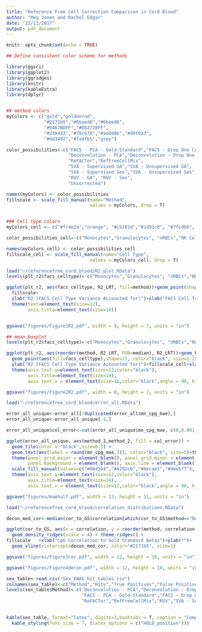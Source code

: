 ```yaml
---
title: "Reference Free Cell Correction Comparison in Cord Blood"
author: "Meg Jones and Rachel Edgar"
date: "22/11/2017"
output: pdf_document
---
```


```r
knitr::opts_chunk$set(echo = TRUE)
```



```r
## Define consistent color scheme for methods

library(ggsci)
library(ggplot2)
library(ggridges)
library(knitr)
library(kableExtra)
library(dplyr)


## method colors
myColors <- c("gold","goldenrod",
              "#2171b5","#6baed6","#6baed6",
              "#9467BDFF","#D62728FF",
              "#238443","#78c679","#addd8e","#d9f0a3",
              "#dd3497","#fa9fb5","grey")

color_possibilities<-c("FACS - PCA - Gold-Standard","FACS - Drop One Cell Type",
                       "Deconvolution - PCA","Deconvolution - Drop One Cell Type","Deconvolution - Counts",
                       "ReFACTor","RefFreeCellMix",
                       "SVA - Supervised GA","SVA - Unsupervised GA",
                       "SVA - Supervised Sex","SVA - Unsupervised Sex",
                       "RUV - GA", "RUV - Sex",
                       "Uncorrected")

names(myColors) <- color_possibilities
fillscale <- scale_fill_manual(name="Method",
                               values = myColors, drop = T)


### Cell type colors
myColors_cell <- c("#fc4e2a","orange", "#cb181d","#1d91c0", "#7fcdbb", "#78c679","#238443")

color_possibilities_cell<-c("Monocytes","Granulocytes", "nRBCs","NK Cells", "B Cells", "CD4 T Cells","CD8 T Cells")

names(myColors_cell) <- color_possibilities_cell
fillscale_cell <- scale_fill_manual(name="Cell Type",
                               values = myColors_cell, drop = T)
```




```r
load("~/referencefree_cord_blood/R2_plot.RData")
levels(plt_r2$facs_celltype)<-c("Monocytes","Granulocytes", "nRBCs","NK Cells", "B Cells", "CD4 T Cells","CD8 T Cells")

ggplot(plt_r2, aes(facs_celltype, R2_LRT, fill=method))+geom_point(shape=21, color="black", size=2, position=position_jitter(width=0.2))+theme_bw()+
  fillscale+
  ylab("R2 (FACS Cell Type Variance Accounted for)")+xlab("FACS Cell Type")+
  theme(text=element_text(size=12),
        axis.title=element_text(size=14))


ggsave("figures/Figure1R2.pdf", width = 9, height = 7, units = "in")
```



```r
## mean boxplot
levels(plt_r2$facs_celltype)<-c("Monocytes","Granulocytes", "nRBCs","NK Cells", "B Cells", "CD4 T Cells","CD8 T Cells")

ggplot(plt_r2, aes(reorder(method, R2_LRT, FUN=median), R2_LRT))+geom_boxplot(outlier.size=NA, fill="grey95")+
  geom_point(aes(fill=facs_celltype),shape=21, color="black", size=2.25, position=position_jitter(width=0.2))+theme_bw()+
  ylab("R2 (FACS Cell Type Variance Accounted for)")+fillscale_cell+xlab("")+
  theme(axis.text.y=element_text(size=12,color="black"),
        axis.title=element_text(size=14),
        axis.text.x = element_text(size=12,color="black",angle = 90, hjust = 1))

ggsave("figures/Figure2R2.pdf", width = 8, height = 7, units = "in")


```


```r
load("~/referencefree_cord_blood/error_all.RData")

error_all_unique<-error_all[!duplicated(error_all$mn_cpg_mae),]
error_all_unique<-error_all_unique[-1,]

error_all_unique$col_error<-cut(error_all_unique$mn_cpg_mae, c(0,0.001, 0.005,0.0075,0.01), right=FALSE, labels=c("<0.001","<0.005","<0.0075",">0.0075"))

ggplot(error_all_unique, aes(method_1,method_2, fill = col_error)) +
  geom_tile(color = "black",size=0.5) +
  geom_text(aes(label = round(mn_cpg_mae,3)), color="black", size=5)+theme_bw()+
  theme(panel.grid.major = element_blank(), panel.grid.minor = element_blank(),
        panel.background = element_blank(), axis.line = element_blank())+
  scale_fill_manual(values=c("#084594","#4292c6","#9ecae1","#deebf7"), name="MAE")+
  theme(axis.text.y=element_text(size=12,color="black"),
        axis.title=element_text(size=14),
        axis.text.x = element_text(size=12,color="black",angle = 90, hjust = 1))+xlab("")+ylab("")

ggsave("figures/maehalf.pdf", width = 13, height = 11, units = "in")

```


```r
load("~/referencefree_cord_blood/correlation_distributions.RData")

decon_med_cor<-median(cor_to_GS$correlation[which(cor_to_GS$method=="Deconvolution - PCA")])

ggplot(cor_to_GS, aes(x = correlation, y = reorder(method, correlation, FUN=median), fill=method)) +
  geom_density_ridges(scale = 4) + theme_ridges() +
fillscale   +xlab("CpG Correlation to Gold Standard Betas")+ylab("")+
  geom_vline(xintercept=decon_med_cor, color="#2171b5", size=1)

ggsave("figures/Figure3cor.pdf", width = 12, height = 10, units = "in")
```



```r

ggsave("figures/Figure4decon.pdf", width = 12, height = 10, units = "in")
```


```r
sex_table<-read.csv("Sex_EWAS_hit_tables.csv")
colnames(sex_table)<-c("Method","Hits","True Positives","False Positives","False Negatives","Spearman","Kendall" )
levels(sex_table$Method)<-c("Deconvolution - PCA","Deconvolution - Drop One Cell Type",
                            "FACS - PCA - Gold-Standard","FACS - Drop One Cell Type",
                            "ReFACTor","RefFreeCellMix","RUV","SVA - Supervised","SVA - Unsupervised","Uncorrected")
  

kable(sex_table, format="latex", digits=3,booktabs = T, caption = "Comparison of cell type correction methods through EWAS results. EWAS was performed for sex on each corrected dataset. True and false positives and negatives were cvalculated in comparison to the gold-standard FACS - PCA correction. Spearman is the correlation coefficient for all CpG p values, and Kendall is the rank correlation coefficient for the top 1000 CpG p values.")%>%
  kable_styling(font_size = 7, (latex_options = c("HOLD_position")))

```


